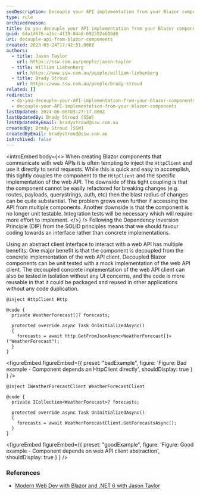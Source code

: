 ```yaml
---
seoDescription: Decouple your API implementation from your Blazor components to achieve better maintainability and testability.
type: rule
archivedreason:
title: Do you decouple your API implementation from your Blazor components?
guid: 64a1d676-a1bc-4f39-84a0-692592a688d8
uri: decouple-api-from-blazor-components
created: 2023-03-24T17:42:51.000Z
authors:
  - title: Jason Taylor
    url: https://ssw.com.au/people/jason-taylor
  - title: William Liebenberg
    url: https://www.ssw.com.au/people/william-liebenberg
  - title: Brady Stroud
    url: https://www.ssw.com.au/people/brady-stroud
related: []
redirects:
  - do-you-decouple-your-API-implementation-from-your-blazor-components
  - decouple-your-API-implementation-from-your-blazor-components
lastUpdated: 2024-06-08T03:27:17.000Z
lastUpdatedBy: Brady Stroud [SSW]
lastUpdatedByEmail: bradystroud@ssw.com.au
createdBy: Brady Stroud [SSW]
createdByEmail: bradystroud@ssw.com.au
isArchived: false
---
```


<introEmbed
  body={<>
When creating Blazor components that communicate with web APIs it is often tempting to inject the `HttpClient` and use it directly to send requests. While this is quick and easy to accomplish, this tightly couples the component to the `HttpClient` and the specific implementation of the web API. The downside of this tight coupling is that the component cannot be easily refactored for breaking changes (e.g. routes, payloads, querystrings, auth, etc) then the blast radius of changes can be quite substantial. The problem grows even further if accessing the API from multiple components. Another downside is that the component is no longer unit testable. Integration tests will be necessary which will require more effort to implement.
  </>}
/>
Following the Dependency Inversion Principle (DIP) from the SOLID principles means that we should favour coding towards an interface rather than concrete implementations.

Using an abstract client interface to interact with a web API has multiple benefits. One major benefit is that the component is decoupled from the concrete implementation of the web API client. Decoupled Blazor components can be unit tested with a mock implementation of the web API client. The decoupled concrete implementation of the web API client can also be tested in isolation without any UI concerns, and the code is more reusable in that it could be packaged and reused in other applications without any code duplication.

```razor
@inject HttpClient Http

@code {
  private WeatherForecast[]? forecasts;

  protected override async Task OnInitializedAsync()
  {
    forecasts = await Http.GetFromJsonAsync<WeatherForecast[]>("WeatherForecast");
  }
}
```

<figureEmbed figureEmbed={{
  preset: "badExample",
  figure: 'Figure: Bad example - Component depends on HttpClient directly',
  shouldDisplay: true
} } />


```razor
@inject IWeatherForecastClient WeatherForecastClient

@code {
  private ICollection<WeatherForecast>? forecasts;

  protected override async Task OnInitializedAsync()
  {
    forecasts = await WeatherForecastClient.GetForecastsAsync();
  }
}
```

<figureEmbed figureEmbed={{
  preset: "goodExample",
  figure: 'Figure: Good example - Component depends on web API client abstraction',
  shouldDisplay: true
} } />


### References

- [Modern Web Dev with Blazor and .NET 6 with Jason Taylor](https://www.youtube.com/watch?v=lRYrhj9lwQk)
